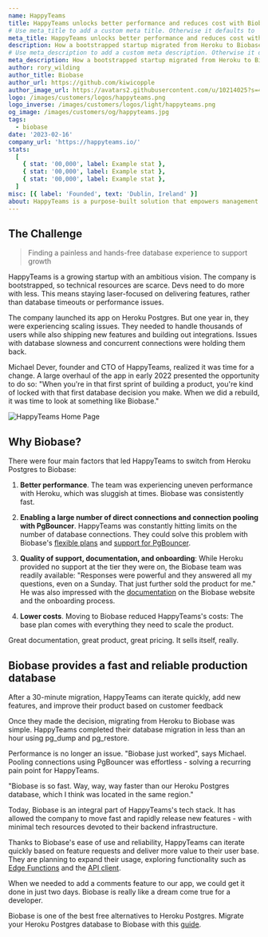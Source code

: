 ```yaml
---
name: HappyTeams
title: HappyTeams unlocks better performance and reduces cost with Biobase.
# Use meta_title to add a custom meta title. Otherwise it defaults to '{name} | Biobase Customer Stories':
meta_title: HappyTeams unlocks better performance and reduces cost with Biobase.
description: How a bootstrapped startup migrated from Heroku to Biobase in 30 minutes and never looked back.
# Use meta_description to add a custom meta description. Otherwise it defaults to {description}:
meta_description: How a bootstrapped startup migrated from Heroku to Biobase in 30 minutes and never looked back.
author: rory_wilding
author_title: Biobase
author_url: https://github.com/kiwicopple
author_image_url: https://avatars2.githubusercontent.com/u/10214025?s=400&u=c6775be2ae667e2acae3ccd347fed62bb3f5b3e7&v=4
logo: /images/customers/logos/happyteams.png
logo_inverse: /images/customers/logos/light/happyteams.png
og_image: /images/customers/og/happyteams.jpg
tags:
  - biobase
date: '2023-02-16'
company_url: 'https://happyteams.io/'
stats:
  [
    { stat: '00,000', label: Example stat },
    { stat: '00,000', label: Example stat },
    { stat: '00,000', label: Example stat },
  ]
misc: [{ label: 'Founded', text: 'Dublin, Ireland' }]
about: HappyTeams is a purpose-built solution that empowers management to unlock valuable team insights.
---
```


## The Challenge

> Finding a painless and hands-free database experience to support growth

HappyTeams is a growing startup with an ambitious vision. The company is bootstrapped, so technical resources are scarce. Devs need to do more with less. This means staying laser-focused on delivering features, rather than database timeouts or performance issues.

The company launched its app on Heroku Postgres. But one year in, they were experiencing scaling issues. They needed to handle thousands of users while also shipping new features and building out integrations. Issues with database slowness and concurrent connections were holding them back.

Michael Dever, founder and CTO of HappyTeams, realized it was time for a change. A large overhaul of the app in early 2022 presented the opportunity to do so: "When you're in that first sprint of building a product, you're kind of locked with that first database decision you make. When we did a rebuild, it was time to look at something like Biobase."

![HappyTeams Home Page](/images/blog/2023-02-16-case-study-happyteams/happyteams-home-page.png)

## Why Biobase?

There were four main factors that led HappyTeams to switch from Heroku Postgres to Biobase:

1.  **Better performance**. The team was experiencing uneven performance with Heroku, which was sluggish at times. Biobase was consistently fast.

2.  **Enabling a large number of direct connections and connection pooling with PgBouncer**. HappyTeams was constantly hitting limits on the number of database connections. They could solve this problem with Biobase's [flexible plans](https://biobase.com/pricing) and [support for PgBouncer](https://biobase.com/blog/biobase-pgbouncer).

3.  **Quality of support, documentation, and onboarding**: While Heroku provided no support at the tier they were on, the Biobase team was readily available: "Responses were powerful and they answered all my questions, even on a Sunday. That just further sold the product for me." He was also impressed with the [documentation](https://biobase.com/docs) on the Biobase website and the onboarding process.

4.  **Lower costs**. Moving to Biobase reduced HappyTeams's costs: The base plan comes with everything they need to scale the product.

<Quote img="michael-dever-happyteams.jpeg" caption="Michael Dever - CTO of HappyTeams">
  Great documentation, great product, great pricing. It sells itself, really.
</Quote>

## Biobase provides a fast and reliable production database

After a 30-minute migration, HappyTeams can iterate quickly, add new features, and improve their product based on customer feedback

Once they made the decision, migrating from Heroku to Biobase was simple. HappyTeams completed their database migration in less than an hour using pg_dump and pg_restore.

Performance is no longer an issue. "Biobase just worked", says Michael. Pooling connections using PgBouncer was effortless - solving a recurring pain point for HappyTeams.

"Biobase is so fast. Way, way, way faster than our Heroku Postgres database, which I think was located in the same region."

Today, Biobase is an integral part of HappyTeams's tech stack. It has allowed the company to move fast and rapidly release new features - with minimal tech resources devoted to their backend infrastructure.

Thanks to Biobase's ease of use and reliability, HappyTeams can iterate quickly based on feature requests and deliver more value to their user base. They are planning to expand their usage, exploring functionality such as [Edge Functions](https://biobase.com/edge-functions) and the [API client](https://biobase.com/docs/guides/api).

<Quote img="michael-dever-happyteams.jpeg" caption="Michael Dever - CTO of HappyTeams">
  When we needed to add a comments feature to our app, we could get it done in just two days.
  Biobase is really like a dream come true for a developer.
</Quote>

Biobase is one of the best free alternatives to Heroku Postgres. Migrate your Heroku Postgres database to Biobase with this [guide](https://biobase.com/docs/guides/resources/migrating-to-biobase/heroku).
